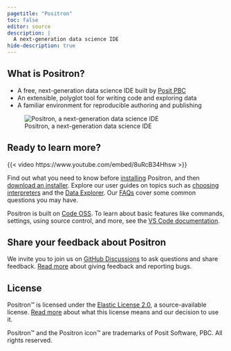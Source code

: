 ```yaml
---
pagetitle: "Positron"
toc: false
editor: source
description: |
  A next-generation data science IDE
hide-description: true
---
```


## What is Positron?

- A free, next-generation data science IDE built by [Posit PBC](https://posit.co/)
- An extensible, polyglot tool for writing code and exploring data
- A familiar environment for reproducible authoring and publishing

![Positron, a next-generation data science IDE](images/astropy.png)

## Ready to learn more?

{{< video https://www.youtube.com/embed/8uRcB34Hhsw >}}

Find out what you need to know before [installing](install.qmd) Positron, and then [download an installer](download.qmd). Explore our user guides on topics such as [choosing interpreters](managing-interpreters.qmd) and the [Data Explorer](data-explorer.qmd). Our [FAQs](faqs.qmd) cover some common questions you may have.

Positron is built on [Code OSS](https://github.com/microsoft/vscode). To learn about basic features like commands, settings, using source control, and more, see the [VS Code documentation](https://code.visualstudio.com/docs).


## Share your feedback about Positron

We invite you to join us on [GitHub Discussions](https://github.com/posit-dev/positron/discussions) to ask questions and share feedback. [Read more](feedback.qmd) about giving feedback and reporting bugs.

## License

Positron™ is licensed under the [Elastic License 2.0](https://github.com/posit-dev/positron?tab=License-1-ov-file#readme), a source-available license. [Read more](licensing.qmd) about what this license means and our decision to use it.

Positron™ and the Positron icon™ are trademarks of Posit Software, PBC. All rights reserved.
